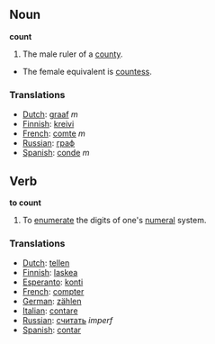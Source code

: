 == Noun ==

'''count'''

#The male ruler of a [[county]].
*The female equivalent is [[countess]].

=== Translations ===
*[[Dutch]]: [[graaf]] ''m''
*[[Finnish]]: [[kreivi]]
*[[French]]: [[comte]] ''m''
*[[Russian]]: [[граф]]
*[[Spanish]]: [[conde]] ''m''

== Verb ==

'''to count'''

#To [[enumerate]] the digits of one's [[numeral]] system.

=== Translations ===
*[[Dutch]]: [[tellen]]
*[[Finnish]]: [[laskea]]
*[[Esperanto]]: [[konti]]
*[[French]]: [[compter]]
*[[German]]: [[zählen]]
*[[Italian]]: [[contare]]
*[[Russian]]: [[считать]] ''imperf''
*[[Spanish]]: [[contar]]